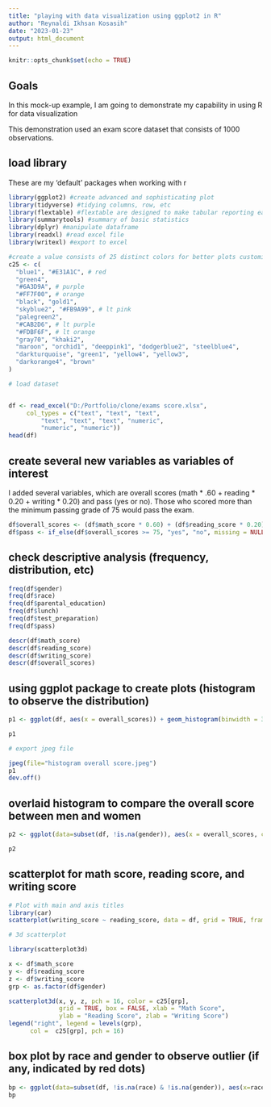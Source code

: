 ```yaml
---
title: "playing with data visualization using ggplot2 in R"
author: "Reynaldi Ikhsan Kosasih"
date: "2023-01-23"
output: html_document
---
```


```r
knitr::opts_chunk$set(echo = TRUE)
```

## Goals

In this mock-up example, I am going to demonstrate my capability in using R for data visualization

This demonstration used an exam score dataset that consists of 1000 observations.

## load library

These are my 'default' packages when working with r
```r
library(ggplot2) #create advanced and sophisticating plot
library(tidyverse) #tidying columns, row, etc
library(flextable) #flextable are designed to make tabular reporting easier for R users
library(summarytools) #summary of basic statistics
library(dplyr) #manipulate dataframe
library(readxl) #read excel file
library(writexl) #export to excel

#create a value consists of 25 distinct colors for better plots customization and presentation
c25 <- c(
  "blue1", "#E31A1C", # red
  "green4",
  "#6A3D9A", # purple
  "#FF7F00", # orange
  "black", "gold1",
  "skyblue2", "#FB9A99", # lt pink
  "palegreen2",
  "#CAB2D6", # lt purple
  "#FDBF6F", # lt orange
  "gray70", "khaki2",
  "maroon", "orchid1", "deeppink1", "dodgerblue2", "steelblue4",
  "darkturquoise", "green1", "yellow4", "yellow3",
  "darkorange4", "brown"
)

# load dataset


df <- read_excel("D:/Portfolio/clone/exams score.xlsx", 
     col_types = c("text", "text", "text", 
         "text", "text", "text", "numeric", 
         "numeric", "numeric"))
head(df)
```
## create several new variables as variables of interest

I added several variables, which are overall scores (math * .60 + reading * 0.20 + writing * 0.20) and pass (yes or no). Those who scored more than the minimum passing grade of 75 would pass the exam.
```r
df$overall_scores <- (df$math_score * 0.60) + (df$reading_score * 0.20) + (df$writing_score * 0.20)
df$pass <- if_else(df$overall_scores >= 75, "yes", "no", missing = NULL)
```
## check descriptive analysis (frequency, distribution, etc)

```r
freq(df$gender)
freq(df$race)
freq(df$parental_education)
freq(df$lunch)
freq(df$test_preparation)
freq(df$pass)

descr(df$math_score)
descr(df$reading_score)
descr(df$writing_score)
descr(df$overall_scores)
```

## using ggplot package to create plots (histogram to observe the distribution)
```r
p1 <- ggplot(df, aes(x = overall_scores)) + geom_histogram(binwidth = 3, color="white", fill="lightblue") + geom_vline(aes(xintercept=75), color="maroon", linetype="dashed", size=1) + ggtitle("overall scores of 1000 students") + xlab("overall scores") + ylab("number of students") + scale_y_continuous(limits = c(0, 100), breaks = seq(0, 100, by = 20)) # adding vertical line of passing grade (75)

p1

# export jpeg file

jpeg(file="histogram overall score.jpeg")
p1
dev.off()
```
## overlaid histogram to compare the overall score between men and women
```r
p2 <- ggplot(data=subset(df, !is.na(gender)), aes(x = overall_scores, color = gender)) + geom_histogram(binwidth = 3, fill="white", alpha=0.2, position = "identity") + geom_vline(aes(xintercept=75), color="maroon", linetype="dashed", size=1) + ggtitle("overall scores of 1000 students, men and women") + xlab("overall scores") + ylab("number of students") + scale_y_continuous(limits = c(0, 60), breaks = seq(0, 60, by = 10)) + scale_color_manual(values = c25)

p2
```

## scatterplot for math score, reading score, and writing score
```r
# Plot with main and axis titles
library(car)
scatterplot(writing_score ~ reading_score, data = df, grid = TRUE, frame = TRUE, main = "Scatterplot of Reading Score and Writing Score", xlab = "Reading Score", ylab = "Writing Score")

# 3d scatterplot

library(scatterplot3d)

x <- df$math_score
y <- df$reading_score
z <- df$writing_score
grp <- as.factor(df$gender)

scatterplot3d(x, y, z, pch = 16, color = c25[grp],
              grid = TRUE, box = FALSE, xlab = "Math Score", 
              ylab = "Reading Score", zlab = "Writing Score")
legend("right", legend = levels(grp),
      col =  c25[grp], pch = 16)
```
## box plot by race and gender to observe outlier (if any, indicated by red dots)
```r
bp <- ggplot(data=subset(df, !is.na(race) & !is.na(gender)), aes(x=race, y=overall_scores, fill=gender)) + geom_boxplot(outlier.colour="red", outlier.shape=16,outlier.size=2, notch=FALSE) + scale_color_manual(values=c25)
bp
```